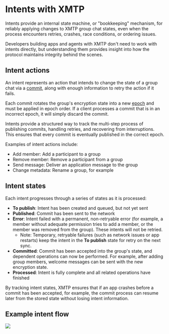 # Intents with XMTP

Intents provide an internal state machine, or "bookkeeping" mechanism, for reliably applying changes to XMTP group chat states, even when the process encounters retries, crashes, race conditions, or ordering issues.

Developers building apps and agents with XMTP don't need to work with intents directly, but understanding them provides insight into how the protocol maintains integrity behind the scenes.

## Intent actions

An intent represents an action that intends to change the state of a group chat via a [commit](/protocol/envelope-types#commit-messages), along with enough information to retry the action if it fails.

Each commit rotates the group's encryption state into a new [epoch](/protocol/epochs) and must be applied in epoch order. If a client processes a commit that is in an incorrect epoch, it will simply discard the commit.

Intents provide a structured way to track the multi-step process of publishing commits, handling retries, and recovering from interruptions. This ensures that every commit is eventually published in the correct epoch.

Examples of intent actions include:

- Add member: Add a participant to a group
- Remove member: Remove a participant from a group
- Send message: Deliver an application message to the group
- Change metadata: Rename a group, for example

## Intent states

Each intent progresses through a series of states as it is processed:

- **To publish**: Intent has been created and queued, but not yet sent
- **Published**: Commit has been sent to the network
- **Error**: Intent failed with a permanent, non-retryable error (for example, a member without adequate permission tries to add a member, or the member was removed from the group). These intents will not be retried.
  - Note: Temporary, retryable failures (such as network issues or app restarts) keep the intent in the **To publish** state for retry on the next sync.
- **Committed**: Commit has been accepted into the group's state, and dependent operations can now be performed. For example, after adding group members, welcome messages can be sent with the new encryption state.
- **Processed**: Intent is fully complete and all related operations have finished

By tracking intent states, XMTP ensures that if an app crashes before a commit has been accepted, for example, the commit process can resume later from the stored state without losing intent information.

## Example intent flow

![](https://raw.githubusercontent.com/xmtp/docs-xmtp-org/refs/heads/main/docs/pages/img/intents-flow.png)
